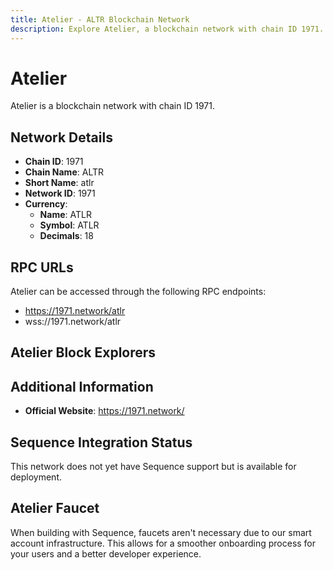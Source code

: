 ```yaml
--- 
title: Atelier - ALTR Blockchain Network
description: Explore Atelier, a blockchain network with chain ID 1971. Learn about its native currency, ATLR, and how to interact with the network.
---
```


# Atelier

Atelier is a blockchain network with chain ID 1971.

## Network Details

- **Chain ID**: 1971
- **Chain Name**: ALTR
- **Short Name**: atlr
- **Network ID**: 1971
- **Currency**: 
  - **Name**: ATLR
  - **Symbol**: ATLR
  - **Decimals**: 18

## RPC URLs

Atelier can be accessed through the following RPC endpoints:

- https://1971.network/atlr
- wss://1971.network/atlr

## Atelier Block Explorers



## Additional Information

- **Official Website**: https://1971.network/

## Sequence Integration Status

This network does not yet have Sequence support but is available for deployment.

## Atelier Faucet

When building with Sequence, faucets aren't necessary due to our smart account infrastructure. This allows for a smoother onboarding process for your users and a better developer experience.
